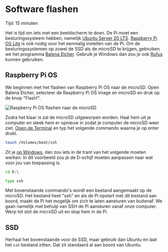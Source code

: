 
# Software flashen

<Callout emoji="&#x2139;">
	Tijd: 15 minuten
</Callout>

Het is tijd om iets met een beeldscherm te doen. De Pi moet een besturingssysteem hebben, namelijk [Ubuntu Server 20 LTS](https://ubuntu.com/download/raspberry-pi). [Raspberry Pi OS Lite](https://downloads.raspberrypi.org/raspios\_lite\_armhf\_latest) is ook nodig voor het eenmalig instellen van de Pi. Om de besturingssystemen op zowel de SSD als de microSD te krijgen, gebruiken we het programma [Balena Etcher](https://www.balena.io/etcher). Gebruik je Windows dan zou je ook [Rufus](https://github.com/pbatard/rufus/releases/download/v3.17/rufus-3.17.exe) kunnen gebruiken.

## Raspberry Pi OS

We beginnen met het flashen van Raspberry Pi OS naar de microSD. Open Balena Etcher, selecteer de Raspberry Pi OS image en microSD en druk op de knop "Flash!".

![Raspberry Pi OS flashen naar de microSD](/flash-pi-os.png)

Zodra het klaar is zal de microSD uitgeworpen worden. Haal hem uit je computer en steek hem er opnieuw in zodat je computer de microSD weer ziet. [Open de Terminal](https://support.apple.com/nl-nl/guide/terminal/apd5265185d-f365-44cb-8b09-71a064a42125/mac) en typ het volgende commando waarna je op enter drukt.

```bash
touch /Volumes/boot/ssh
```

Zit je [op Windows](https://arjanlobbezoo.nl/windows-10-programma-administrator-mode-openen), dan zou iets in de trant van het volgende moeten werken. In dit voorbeeld zou je de D-schijf moeten aanpassen naar wat voor jou van toepassing is.

```bash
cd D:\
```

```bash
type ssh
```

Met bovenstaande commando's wordt een bestand aangemaakt op de microSD. Het bestand heet "ssh" en als de Pi opstart met dit bestand aan boord, maakt de Pi het mogelijk om zich te laten aansturen van buitenaf. We gaan namelijk met behulp van SSH de Pi aansturen vanaf onze computer. Werp tot slot de microSD uit en stop hem in de Pi.

## SSD

Herhaal het bovenstaande voor de SSD, maar gebruik dan Ubuntu en laat het `ssh` bestand zitten. Dat zit standaard al aan boord van Ubuntu.